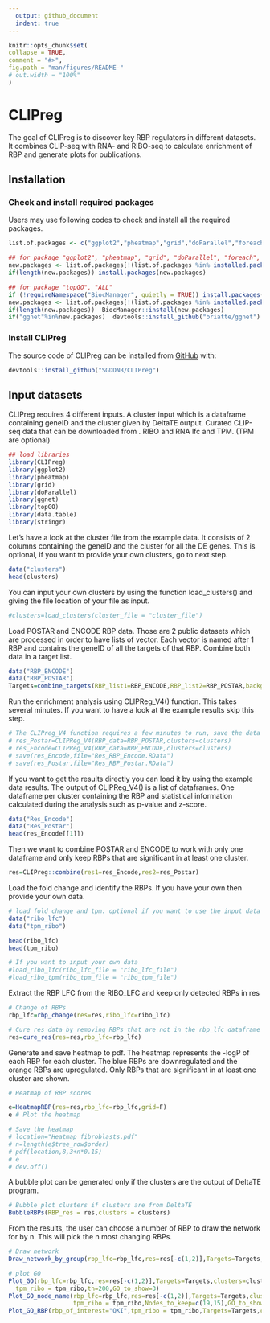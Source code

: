 ```yaml
---
  output: github_document
  indent: true
---
```


  <!-- README.md is generated from README.Rmd. Please edit that file -->

  ```r
knitr::opts_chunk$set(
  collapse = TRUE,
  comment = "#>",
  fig.path = "man/figures/README-"
  # out.width = "100%"
)
  ```
# CLIPreg

<!-- badges: start -->
  <!-- badges: end -->

  The goal of CLIPreg is to discover key RBP regulators in different datasets. It combines CLIP-seq with RNA- and RIBO-seq to calculate  enrichment of RBP and generate plots for publications.

## Installation

### Check and install required packages

Users may use following codes to check and install all the required packages.

``` r
list.of.packages <- c("ggplot2","pheatmap","grid","doParallel","foreach","data.table","fastmatch","GGally","ggnet","topGO","ALL","devtools")

## for package "ggplot2", "pheatmap", "grid", "doParallel", "foreach", "data.table", "fastmatch", "GGally"
new.packages <- list.of.packages[!(list.of.packages %in% installed.packages()[,"Package"])]
if(length(new.packages)) install.packages(new.packages)

## for package "topGO", "ALL"
if (!requireNamespace("BiocManager", quietly = TRUE)) install.packages("BiocManager")
new.packages <- list.of.packages[!(list.of.packages %in% installed.packages()[,"Package"])]
if(length(new.packages))  BiocManager::install(new.packages)
if("ggnet"%in%new.packages)  devtools::install_github("briatte/ggnet")
```

### Install CLIPreg

The source code of CLIPreg can be installed from [GitHub](https://github.com/) with:

  ``` r
devtools::install_github("SGDDNB/CLIPreg")
```


## Input datasets

CLIPreg requires 4 different inputs. A cluster input which is a dataframe containing geneID and the cluster given by DeltaTE output.
Curated CLIP-seq data that can be downloaded from . RIBO and RNA lfc and TPM. (TPM are optional)

```r
## load libraries
library(CLIPreg)
library(ggplot2)
library(pheatmap)
library(grid)
library(doParallel)
library(ggnet)
library(topGO)
library(data.table)
library(stringr)
```

Let's have a look at the cluster file from the example data. It consists of 2 columns containing the geneID and the cluster for all the DE genes. This is optional, if you want to provide your own clusters, go to next step.

```r
data("clusters")
head(clusters)
```

You can input your own clusters by using the function load_clusters() and giving the file location of your file as input.

```r
#clusters=load_clusters(cluster_file = "cluster_file")
```

Load POSTAR and ENCODE RBP data. Those are 2 public datasets which are processed in order to have lists of vector. Each vector is named after 1 RBP and contains the geneID of all the targets of that RBP. Combine both data in a target list. 

```r
data("RBP_ENCODE")
data("RBP_POSTAR")
Targets=combine_targets(RBP_list1=RBP_ENCODE,RBP_list2=RBP_POSTAR,background=clusters$geneID)
```

Run the enrichment analysis using CLIPReg_V4() function. This takes several minutes. If you want to have a look at the example results skip this step.

```r
# The CLIPreg_V4 function requires a few minutes to run, save the data after running it to be sure not to lose it
# res_Postar=CLIPReg_V4(RBP_data=RBP_POSTAR,clusters=clusters)
# res_Encode=CLIPReg_V4(RBP_data=RBP_ENCODE,clusters=clusters)
# save(res_Encode,file="Res_RBP_Encode.RData")
# save(res_Postar,file="Res_RBP_Postar.RData")
```

If you want to get the results directly you can load it by using the example data results. The output of CLIPReg_V4() is a list of dataframes. One dataframe per cluster containing the RBP and statistical information calculated during the analysis such as p-value and z-score.

```r
data("Res_Encode")
data("Res_Postar")
head(res_Encode[[1]])
```

Then we want to combine POSTAR and ENCODE to work with only one dataframe and only keep RBPs that are significant in at least one cluster.

```r

res=CLIPreg::combine(res1=res_Encode,res2=res_Postar)

```

Load the fold change and identify the RBPs. If you have your own then provide your own data.

```r
# load fold change and tpm. optional if you want to use the input data
data("ribo_lfc")
data("tpm_ribo")

head(ribo_lfc)
head(tpm_ribo)

# If you want to input your own data
#load_ribo_lfc(ribo_lfc_file = "ribo_lfc_file")
#load_ribo_tpm(ribo_tpm_file = "ribo_tpm_file")

```

Extract the RBP LFC from the RIBO_LFC and keep only detected RBPs in res

```r
# Change of RBPs
rbp_lfc=rbp_change(res=res,ribo_lfc=ribo_lfc)

# Cure res data by removing RBPs that are not in the rbp_lfc dataframe
res=cure_res(res=res,rbp_lfc=rbp_lfc)
```

Generate and save heatmap to pdf. The heatmap represents the -logP of each RBP for each cluster. The blue RBPs are downregulated and the orange RBPs are upregulated. Only RBPs that are significant in at least one cluster are shown.

```r
# Heatmap of RBP scores

e=HeatmapRBP(res=res,rbp_lfc=rbp_lfc,grid=F)
e # Plot the heatmap

# Save the heatmap
# location="Heatmap_fibroblasts.pdf"
# n=length(e$tree_row$order)
# pdf(location,8,3+n*0.15)
# e
# dev.off()
```

A bubble plot can be generated only if the clusters are the output of DeltaTE program.

```r
# Bubble plot clusters if clusters are from DeltaTE
BubbleRBPs(RBP_res = res,clusters = clusters)
```

From the results, the user can choose a number of RBP to draw the network for by n. This will pick the n most changing RBPs.

```r
# Draw network
Draw_network_by_group(rbp_lfc=rbp_lfc,res=res[-c(1,2)],Targets=Targets,clusters=clusters,n=5)
```

```r
# plot GO
Plot_GO(rbp_lfc=rbp_lfc,res=res[-c(1,2)],Targets=Targets,clusters=clusters,n=5,
  tpm_ribo = tpm_ribo,th=200,GO_to_show=3)
Plot_GO_node_name(rbp_lfc=rbp_lfc,res=res[-c(1,2)],Targets=Targets,clusters=clusters,n=5,
                  tpm_ribo = tpm_ribo,Nodes_to_keep=c(19,15),GO_to_show=3)
Plot_GO_RBP(rbp_of_interest="QKI",tpm_ribo = tpm_ribo,Targets=Targets,clusters=clusters,GO_to_show=3)
```
